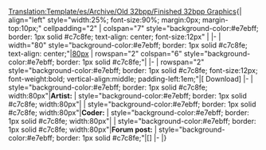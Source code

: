 <noinclude>[[Translation:Template/es/Archive/Old 32bpp/Finished 32bpp Graphics]]</noinclude>{| align="left" style="width:25%; font-size:90%; margin:0px; margin-top:10px;" cellpadding="2"
| colspan="7" style="background-color:#e7ebff; border: 1px solid #c7c8fe; text-align: center; font-size:12px" |<strong>{{{title}}}</strong>
|-
| width="80" style="background-color:#e7ebff; border: 1px solid #c7c8fe; text-align: center;"|[[{{{image}}}|80px]]
| rowspan="2" colspan="6" style="background-color:#e7ebff; border: 1px solid #c7c8fe;"|{{{notes}}}
|-
| rowspan="2" style="background-color:#e7ebff; border: 1px solid #c7c8fe; font-size:12px; font-weight:bold; vertical-align:middle; padding-left:1em;"|[{{{file}}} Download]
|-
| style="background-color:#e7ebff; border: 1px solid #c7c8fe; width:80px"|<strong>Artist:</strong>
| style="background-color:#e7ebff; border: 1px solid #c7c8fe; width:80px"|{{{artist}}}
| style="background-color:#e7ebff; border: 1px solid #c7c8fe; width:80px"|<strong>Coder:</strong>
| style="background-color:#e7ebff; border: 1px solid #c7c8fe; width:80px"|{{{coder}}}
| style="background-color:#e7ebff; border: 1px solid #c7c8fe; width:80px"|<strong>Forum post:</strong>
| style="background-color:#e7ebff; border: 1px solid #c7c8fe;"|[{{{forum}}}]
|-
|}